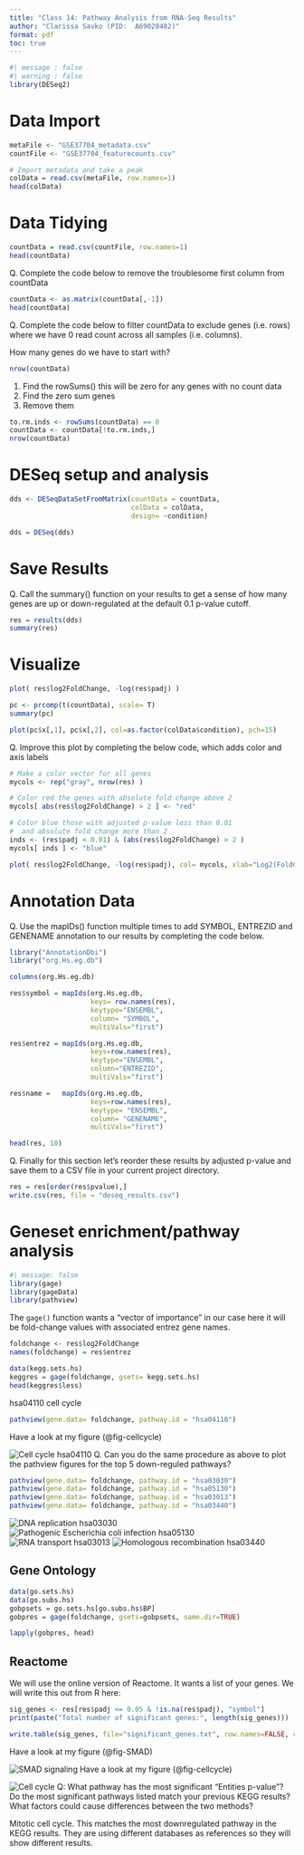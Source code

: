 ```yaml
---
title: "Class 14: Pathway Analysis from RNA-Seq Results"
author: "Clarissa Savko (PID:  A69028482)"
format: pdf
toc: true
---
```

```r
#| message : false
#| warning : false
library(DESeq2)
```
# Data Import
```r
metaFile <- "GSE37704_metadata.csv"
countFile <- "GSE37704_featurecounts.csv"

# Import metadata and take a peak
colData = read.csv(metaFile, row.names=1)
head(colData)
```
# Data Tidying
```r
countData = read.csv(countFile, row.names=1)
head(countData)
```
Q. Complete the code below to remove the troublesome first column from countData

```r
countData <- as.matrix(countData[,-1])
head(countData)
```

Q. Complete the code below to filter countData to exclude genes (i.e. rows) where we have 0 read count across all samples (i.e. columns).

How many genes do we have to start with?

```r
nrow(countData)
```
1) Find the rowSums() this will be zero for any genes with no count data
2) Find the zero sum genes
3) Remove them

```r
to.rm.inds <- rowSums(countData) == 0 
countData <- countData[!to.rm.inds,]
nrow(countData)
```


# DESeq setup and analysis

```r
dds <- DESeqDataSetFromMatrix(countData = countData, 
                              colData = colData,
                              design= ~condition)
```

```r
dds = DESeq(dds)
```

# Save Results

Q. Call the summary() function on your results to get a sense of how many genes are up or down-regulated at the default 0.1 p-value cutoff.

```r
res = results(dds)
summary(res)
```
# Visualize
```r
plot( res$log2FoldChange, -log(res$padj) )
```

```r
pc <- prcomp(t(countData), scale= T)
summary(pc)
```
```r
plot(pc$x[,1], pc$x[,2], col=as.factor(colData$condition), pch=15)
```
Q. Improve this plot by completing the below code, which adds color and axis labels



```r
# Make a color vector for all genes
mycols <- rep("gray", nrow(res) )

# Color red the genes with absolute fold change above 2
mycols[ abs(res$log2FoldChange) > 2 ] <- "red"

# Color blue those with adjusted p-value less than 0.01
#  and absolute fold change more than 2
inds <- (res$padj < 0.01) & (abs(res$log2FoldChange) > 2 )
mycols[ inds ] <- "blue"

plot( res$log2FoldChange, -log(res$padj), col= mycols, xlab="Log2(FoldChange)", ylab="-Log(P-value)" )
```
# Annotation Data

Q. Use the mapIDs() function multiple times to add SYMBOL, ENTREZID and GENENAME annotation to our results by completing the code below.

```r
library("AnnotationDbi")
library("org.Hs.eg.db")

columns(org.Hs.eg.db)

res$symbol = mapIds(org.Hs.eg.db,
                    keys= row.names(res), 
                    keytype="ENSEMBL",
                    column= "SYMBOL",
                    multiVals="first")

res$entrez = mapIds(org.Hs.eg.db,
                    keys=row.names(res),
                    keytype="ENSEMBL",
                    column="ENTREZID",
                    multiVals="first")

res$name =   mapIds(org.Hs.eg.db,
                    keys=row.names(res),
                    keytype= "ENSEMBL",
                    column= "GENENAME",
                    multiVals="first")

head(res, 10)
```
Q. Finally for this section let's reorder these results by adjusted p-value and save them to a CSV file in your current project directory.

```r
res = res[order(res$pvalue),]
write.csv(res, file = "deseq_results.csv")
```

# Geneset enrichment/pathway analysis

```r
#| message: false
library(gage)
library(gageData)
library(pathview)
```

The `gage()` function wants a "vector of importance" in our case here it will be fold-change values with associated entrez gene names.

```r
foldchange <- res$log2FoldChange
names(foldchange) = res$entrez
```

```r
data(kegg.sets.hs)
keggres = gage(foldchange, gsets= kegg.sets.hs)
head(keggres$less)
```

hsa04110 cell cycle

```r
pathview(gene.data= foldchange, pathway.id = "hsa04110")
```
Have a look at my figure (@fig-cellcycle)

![Cell cycle hsa04110](hsa04110.pathview.png){#fig-cellcycle}
Q. Can you do the same procedure as above to plot the pathview figures for the top 5 down-reguled pathways?

```r
pathview(gene.data= foldchange, pathway.id = "hsa03030")
pathview(gene.data= foldchange, pathway.id = "hsa05130")
pathview(gene.data= foldchange, pathway.id = "hsa03013")
pathview(gene.data= foldchange, pathway.id = "hsa03440")

```

![DNA replication hsa03030](hsa03030.pathview.png)
![Pathogenic Escherichia coli infection hsa05130](hsa05130.pathview.png)
![RNA transport hsa03013](hsa03013.pathview.png)
![Homologous recombination hsa03440](hsa03440.pathview.png)


## Gene Ontology

```r
data(go.sets.hs)
data(go.subs.hs)
gobpsets = go.sets.hs[go.subs.hs$BP]
gobpres = gage(foldchange, gsets=gobpsets, same.dir=TRUE)

lapply(gobpres, head)
```

## Reactome

We will use the online version of Reactome. It wants a list of your genes. We will write this out from R here:

```r
sig_genes <- res[res$padj <= 0.05 & !is.na(res$padj), "symbol"]
print(paste("Total number of significant genes:", length(sig_genes)))

```

```r
write.table(sig_genes, file="significant_genes.txt", row.names=FALSE, col.names=FALSE, quote=FALSE)
```


Have a look at my figure (@fig-SMAD)

![SMAD signaling](R-HSA-2173793.png){#fig-SMAD}
Have a look at my figure (@fig-cellcycle)

![Cell cycle](R-HSA-1640170.png){#fig-cellcycle}
Q: What pathway has the most significant “Entities p-value”? Do the most significant pathways listed match your previous KEGG results? What factors could cause differences between the two methods?

Mitotic cell cycle. This matches the most downregulated pathway in the KEGG results. They are using different databases as references so they will show different results.

